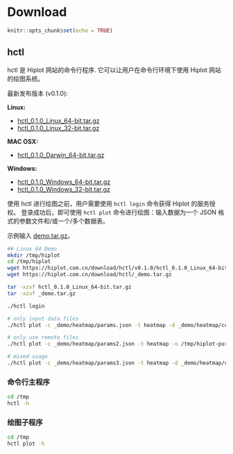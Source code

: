 # Download

```r
knitr::opts_chunk$set(echo = TRUE)
```
## hctl

hctl 是 Hiplot 网站的命令行程序. 它可以让用户在命令行环境下使用 Hiplot 网站的绘图系统。

最新发布版本 (v0.1.0):

**Linux:**

- [hctl_0.1.0_Linux_64-bit.tar.gz](https://hiplot.com.cn/download/hctl/v0.1.0/hctl_0.1.0_Linux_64-bit.tar.gz)
- [hctl_0.1.0_Linux_32-bit.tar.gz](https://hiplot.com.cn/download/hctl/v0.1.0/hctl_0.1.0_Linux_32-bit.tar.gz)

**MAC OSX:**

- [hctl_0.1.0_Darwin_64-bit.tar.gz](https://hiplot.com.cn/download/hctl/v0.1.0/hctl_0.1.0_Darwin_64-bit.tar.gz)


**Windows:**

- [hctl_0.1.0_Windows_64-bit.tar.gz](https://hiplot.com.cn/download/hctl/v0.1.0/hctl_0.1.0_Windows_64-bit.tar.gz)
- [hctl_0.1.0_Windows_32-bit.tar.gz](https://hiplot.com.cn/download/hctl/v0.1.0/hctl_0.1.0_Windows_32-bit.tar.gz)

使用 hctl 进行绘图之前，用户需要使用 `hctl login` 命令获得 Hiplot 的服务授权。 登录成功后，即可使用 `hctl plot` 命令进行绘图：输入数据为一个 JSON 格式的参数文件和/或一个/多个数据表。

示例输入 [demo.tar.gz](https://hiplot.com.cn/download/hctl/_demo.tar.gz)。

```bash
## Linux 64 Demo
mkdir /tmp/hiplot
cd /tmp/hiplot
wget https://hiplot.com.cn/download/hctl/v0.1.0/hctl_0.1.0_Linux_64-bit.tar.gz
wget https://hiplot.com.cn/download/hctl/_demo.tar.gz

tar -xzvf hctl_0.1.0_Linux_64-bit.tar.gz
tar -xzvf _demo.tar.gz

./hctl login

# only input data files
./hctl plot -c _demo/heatmap/params.json -t heatmap -d _demo/heatmap/countData.txt,_demo/heatmap/sampleInfo.txt,_demo/heatmap/geneInfo.txt -o /tmp/hiplot-pure-data-mode

# only use remote files
./hctl plot -c _demo/heatmap/params2.json -t heatmap -o /tmp/hiplot-pure-remote-data-mode

# mixed usage
./hctl plot -c _demo/heatmap/params3.json -t heatmap -d _demo/heatmap/countData.txt,,_demo/heatmap/geneInfo.txt -o /tmp/hiplot-mixed-mode
```

### 命令行主程序

```bash
cd /tmp
hctl -h
```

### 绘图子程序

```bash
cd /tmp
hctl plot -h
```
